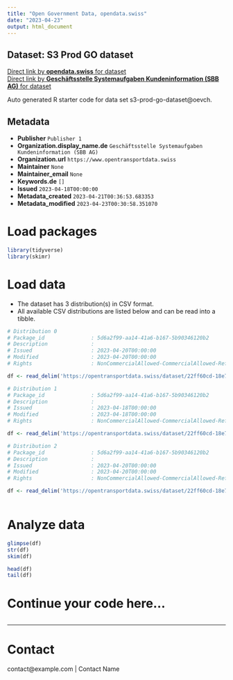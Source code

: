 ```yaml
---
title: "Open Government Data, opendata.swiss"
date: "2023-04-23"
output: html_document
---
```


## Dataset: S3 Prod GO dataset



[Direct link by **opendata.swiss** for dataset](https://opendata.swiss/de/dataset/s3-prod-go-dataset)<br>
[Direct link by **Geschäftsstelle Systemaufgaben Kundeninformation (SBB AG)** for dataset](https://opentransportdata.swiss/dataset/s3-prod-go-dataset)

Auto generated R starter code for data set s3-prod-go-dataset@oevch.

## Metadata

- **Publisher** `Publisher 1`
- **Organization.display_name.de** `Geschäftsstelle Systemaufgaben Kundeninformation (SBB AG)`
- **Organization.url** `https://www.opentransportdata.swiss`
- **Maintainer** `None`
- **Maintainer_email** `None`
- **Keywords.de** `[]`
- **Issued** `2023-04-18T00:00:00`
- **Metadata_created** `2023-04-21T00:36:53.683353`
- **Metadata_modified** `2023-04-23T00:30:58.351070`


# Load packages

```r

library(tidyverse)
library(skimr)

```

# Load data

-   The dataset has 3 distribution(s) in CSV format.
-   All available CSV distributions are listed below and can be read into a tibble.

```r

# Distribution 0
# Package_id               : 5d6a2f99-aa14-41a6-b167-5b90346120b2
# Description              : 
# Issued                   : 2023-04-20T00:00:00
# Modified                 : 2023-04-20T00:00:00
# Rights                   : NonCommercialAllowed-CommercialAllowed-ReferenceRequired

df <- read_delim('https://opentransportdata.swiss/dataset/22ff60cd-18e7-4199-aa25-5a5b5da94724/resource/939cd159-fd51-4f95-a1bd-1d5ae1c402fb/download/future_timetable_business_organisation_versions_2023-04-20.csv')

# Distribution 1
# Package_id               : 5d6a2f99-aa14-41a6-b167-5b90346120b2
# Description              : 
# Issued                   : 2023-04-18T00:00:00
# Modified                 : 2023-04-18T00:00:00
# Rights                   : NonCommercialAllowed-CommercialAllowed-ReferenceRequired

df <- read_delim('https://opentransportdata.swiss/dataset/22ff60cd-18e7-4199-aa25-5a5b5da94724/resource/d25d4279-a1d6-48e9-b516-a18157ccc1c1/download/future_timetable_business_organisation_versions_2023-04-18.csv')

# Distribution 2
# Package_id               : 5d6a2f99-aa14-41a6-b167-5b90346120b2
# Description              : 
# Issued                   : 2023-04-20T00:00:00
# Modified                 : 2023-04-20T00:00:00
# Rights                   : NonCommercialAllowed-CommercialAllowed-ReferenceRequired

df <- read_delim('https://opentransportdata.swiss/dataset/22ff60cd-18e7-4199-aa25-5a5b5da94724/resource/411a471b-6fab-49ff-ad44-2b5a2d6dee22/download/future_timetable_business_organisation_versions_2023-04-19.csv')



```

# Analyze data

```r

glimpse(df)
str(df)
skim(df)

head(df)
tail(df)

```

# Continue your code here...

```r

```

------------------------------------------------------------------------

# Contact

contact@example.com | Contact Name
